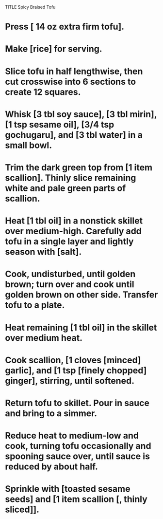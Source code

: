 TITLE Spicy Braised Tofu

# Press [ 14 oz extra firm tofu].
# Make [rice] for serving.
# Slice tofu in half lengthwise, then cut crosswise into 6 sections to create 12 squares.
# Whisk [3 tbl soy sauce], [3 tbl mirin], [1 tsp sesame oil], [3/4 tsp gochugaru], and [3 tbl water] in a small bowl.
# Trim the dark green top from [1 item scallion].  Thinly slice remaining white and pale green parts of scallion. 
# Heat [1 tbl oil] in a nonstick skillet over medium-high. Carefully add tofu in a single layer and lightly season with [salt]. 
# Cook, undisturbed, until golden brown; turn over and cook until golden brown on other side. Transfer tofu to a plate.
# Heat remaining [1 tbl oil] in the skillet over medium heat. 
# Cook scallion, [1 cloves [minced] garlic], and [1 tsp [finely chopped] ginger], stirring, until softened.
# Return tofu to skillet. Pour in sauce and bring to a simmer. 
# Reduce heat to medium-low and cook, turning tofu occasionally and spooning sauce over, until sauce is reduced by about half.
# Sprinkle with [toasted sesame seeds] and [1 item scallion [, thinly sliced]].